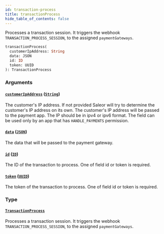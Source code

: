 ```yaml
---
id: transaction-process
title: transactionProcess
hide_table_of_contents: false
---
```


Processes a transaction session. It triggers the webhook `TRANSACTION_PROCESS_SESSION`, to the assigned `paymentGateways`.

```graphql
transactionProcess(
  customerIpAddress: String
  data: JSON
  id: ID
  token: UUID
): TransactionProcess
```

### Arguments

#### [`customerIpAddress`](#) ([`String`](../../../developer/api-reference/scalars/string))

The customer's IP address. If not provided Saleor will try to determine the customer's IP address on its own. The customer's IP address will be passed to the payment app. The IP should be in ipv4 or ipv6 format. The field can be used only by an app that has `HANDLE_PAYMENTS` permission.

#### [`data`](#) ([`JSON`](../../../developer/api-reference/scalars/json))

The data that will be passed to the payment gateway.

#### [`id`](#) ([`ID`](../../../developer/api-reference/scalars/id))

The ID of the transaction to process. One of field id or token is required.

#### [`token`](#) ([`UUID`](../../../developer/api-reference/scalars/uuid))

The token of the transaction to process. One of field id or token is required.

### Type

#### [`TransactionProcess`](../../../developer/api-reference/objects/transaction-process)

Processes a transaction session. It triggers the webhook `TRANSACTION_PROCESS_SESSION`, to the assigned `paymentGateways`.
